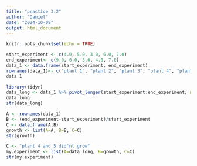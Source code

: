 ```yaml
---
title: "practice 3.2"
author: "Daniel"
date: "2024-10-08"
output: html_document
---
```


```r
knitr::opts_chunk$set(echo = TRUE)
```

```r
start_experiment <- c(4.0, 5.0, 3.0, 6.0, 7.0)
end_experiment<- c(9.0, 6.0, 5.0, 4.0, 7.0)
data_1 <- data.frame(start_experiment, end_experiment)
rownames(data_1)<- c("plant 1", "plant 2", "plant 3", "plant 4", "plant 5")
data_1
```

```r
library(tidyr)
data_long <- data_1 %>% pivot_longer(start_experiment:end_experiment, names_to = "time", values_to ="height")
data_long
str(data_long)
```

```r
A <- rownames(data_1)
B <- (end_experiment-start_experiment)/start_experiment
C <- data.frame(A,B)
growth <- list(A=A, B=B, C=C)
str(growth)
```

```r
C <- "plant 4 and 5 did'nt grow"
my.experiment <- list(A=data_long, B=growth, C=C)
str(my.experiment)
```